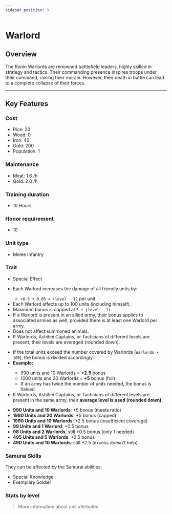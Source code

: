 ```yaml
---
sidebar_position: 3
---
```



# Warlord

## Overview

The Ronin Warlords are renowned battlefield leaders, highly skilled in strategy and tactics.
Their commanding presence inspires troops under their command, raising their morale.
However, their death in battle can lead to a complete collapse of their forces.

---

## Key Features

### Cost
- Rice: 20  
- Wood: 0  
- Iron: 40  
- Gold: 200  
- Population: 1

### Maintenance
- Meat: 1.6 /h  
- Gold: 2.0 /h

### Training duration
- 10 Hours

### Honor requirement
- 10

### Unit type
- <Link to="/docs/game-concepts/military-units#melee-infantry">Melee Infantry</Link>

### Trait
- Special Effect

<Admonition type="tip" title="Special Effect – Strategic Leadership">
  <ul>
    <li>Each Warlord increases the damage of all friendly units by:</li>
      <ul>
        <li><code>+0.5 + 0.05 × (level - 1)</code> per unit</li>
      </ul>
    <li>Each Warlord affects up to 100 units (including himself).</li>
    <li>Maximum bonus is capped at <code>5 + (level - 1)</code>.</li>
    <li>If a Warlord is present in an allied army, their bonus applies to associated armies as well, provided there is at least one Warlord per army.</li>
    <li>Does not affect summoned animals.</li>
    <li>If Warlords, Ashihei Captains, or Tacticians of different levels are present, their levels are averaged (rounded down).</li>
  </ul>
</Admonition>

<Admonition type="note" title="Scaling Considerations">
  <ul>
    <li>If the total units exceed the number covered by Warlords (<code>Warlords × 100</code>), the bonus is divided accordingly.</li>
    <li><strong>Example:</strong></li>
      <ul>
        <li>990 units and 10 Warlords = <strong>+2.5</strong> bonus</li>
        <li>1000 units and 20 Warlords = <strong>+5</strong> bonus (full)</li>
        <li>If an army has twice the number of units needed, the bonus is halved</li>
      </ul>
    <li>If Warlords, Ashihei Captains, or Tacticians of different levels are present in the same army, their <strong>average level is used (rounded down)</strong>.</li>
  </ul>
</Admonition>

<Admonition type="info" title="Examples">
  <ul>
    <li><strong>990 Units and 10 Warlords</strong>: +5 bonus (meets ratio)</li>
    <li><strong>1980 Units and 20 Warlords</strong>: +5 bonus (capped)</li>
    <li><strong>1990 Units and 10 Warlords</strong>: +2.5 bonus (insufficient coverage)</li>
    <li><strong>99 Units and 1 Warlord</strong>: +0.5 bonus</li>
    <li><strong>98 Units and 2 Warlords</strong>: still +0.5 bonus (only 1 needed)</li>
    <li><strong>495 Units and 5 Warlords</strong>: +2.5 bonus</li>
    <li><strong>490 Units and 10 Warlords</strong>: still +2.5 (excess doesn't help)</li>
  </ul>
</Admonition>

### Samurai Skills  
They can be affected by the Samurai abilities:  
- <Link to="../../../samurais/knowledge-skills#special-knowledge">Special Knowledge</Link>  
- <Link to="../../../samurais/charisma-skills#exemplary-soldier">Exemplary Soldier</Link>

### Stats by level

<UnitStatsTable unitName="Warlord" />

> <Link to="../../#attributes">More information about unit attributes</Link>

